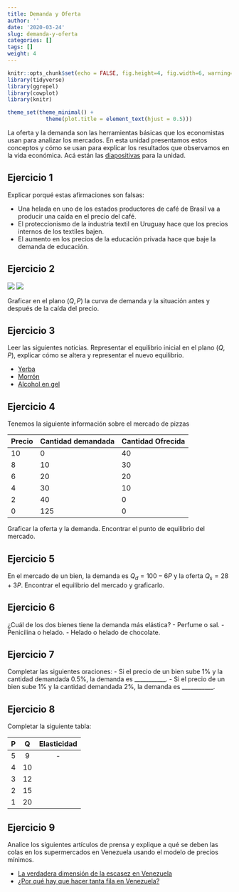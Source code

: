 ```yaml
---
title: Demanda y Oferta
author: ''
date: '2020-03-24'
slug: demanda-y-oferta
categories: []
tags: []
weight: 4
---
```



```r
knitr::opts_chunk$set(echo = FALSE, fig.height=4, fig.width=6, warning=FALSE, message = FALSE)
library(tidyverse)
library(ggrepel)
library(cowplot)
library(knitr)

theme_set(theme_minimal() + 
            theme(plot.title = element_text(hjust = 0.5)))

```

La oferta y la demanda son las herramientas básicas que los economistas usan para analizar los mercados. En esta unidad presentamos estos conceptos y cómo se usan para explicar los resultados que observamos en la vida económica. Acá están las [diapositivas](https://demanda--diapos-econ.netlify.com) para la unidad.


## Ejercicio 1

Explicar porqué estas afirmaciones son falsas:

  - Una helada en uno de los estados productores de café de Brasil va a producir una caída en el precio del café.
  - El proteccionismo de la industria textil en Uruguay hace que los precios internos de los textiles bajen.
  - El aumento en los precios de la educación privada hace que baje la demanda de educación.
  
## Ejercicio 2



![](/imgs/chorizos.png)
![](/imgs/chorizos1.png)


Graficar en el plano $(Q, P)$ la curva de demanda y la situación antes y después de la caída del precio. 
  

  
## Ejercicio 3

Leer las siguientes noticias. Representar el equilibrio inicial en el plano $(Q, P)$, explicar cómo se altera y representar el nuevo equilibrio.

- [Yerba](https://www.infobae.com/2013/09/22/1510682-para-mujica-el-aumento-precio-la-yerba-mate-es-una-catastrofe/)
- [Morrón](https://www.telenoche.com.uy/nacionales/el%C2%A0precio-del-morron-rojo-llego%C2%A0-350-pesos-el-kilo)
- [Alcohol en gel](https://www.descuento.uy/abuso-alcohol-en-gel-ya-se-vende-entre-600-y-980-el-litro/)
  
## Ejercicio 4

Tenemos la siguiente información sobre el mercado de pizzas

Precio | Cantidad demandada  | Cantidad Ofrecida
-------| ------------------- |-------------
10     | 0                   | 40
8      | 10                  | 30
6      | 20                  | 20
4      | 30                  | 10
2      | 40                  | 0 
0      | 125                 | 0

Graficar la oferta y la demanda. Encontrar el punto de equilibrio del mercado. 

## Ejercicio 5

En el mercado de un bien, la demanda es $Q_d = 100 - 6P$ y la oferta $Q_s = 28 + 3P$. Encontrar el equilibrio del mercado y graficarlo.

## Ejercicio 6

¿Cuál de los dos bienes tiene la demanda más elástica?
  - Perfume o sal.
  - Penicilina o helado.
  - Helado o helado de chocolate.

## Ejercicio 7

Completar las siguientes oraciones:
  - Si el precio de un bien sube 1% y la cantidad demandada 0.5%, la demanda es ___________.
  - Si el precio de un bien sube 1% y la cantidad demandada 2%, la demanda es ___________.


## Ejercicio 8

Completar la siguiente tabla:

| P   | Q        | Elasticidad  |
|-----|:--------:|:------------:|
| 5   |   9      | -            |
| 4   |   10     |              |
| 3   |   12     |              |
| 2   |   15     |              | 
| 1   |   20     |              |

## Ejercicio 9

Analice los siguientes artículos de prensa y explique a qué se deben las colas en los supermercados en Venezuela usando el modelo de precios mínimos.

  - [La verdadera dimensión de la escasez en Venezuela](https://www.bbc.com/mundo/noticias/2015/05/150512_venezuela_escasez_reportaje_dp)
  - [¿Por qué hay que hacer tanta fila en Venezuela?](https://www.bbc.com/mundo/noticias/2014/02/140203_venezuela_colas_escasez_dp)
